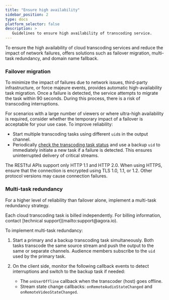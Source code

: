 ```yaml
---
title: "Ensure high availability"
sidebar_position: 2
type: docs
platform_selector: false
description: >
   Guidelines to ensure high availability of transcoding service.
---
```



To ensure the high availability of cloud transcoding services and reduce the impact of network failures, <Vg k="COMPANY"/> offers solutions such as failover migration, multi-task redundancy, and domain name fallback.

### Failover migration

To minimize the impact of failures due to network issues, third-party infrastructure, or force majeure events, <Vg k="COMPANY"/> provides automatic high-availability task migration. Once a failure is detected, the service attempts to migrate the task within 90 seconds. During this process, there is a risk of transcoding interruptions.

For scenarios with a large number of viewers or where ultra-high availability is required, consider whether the temporary impact of a failover is acceptable for your use case. To improve reliability:

* Start multiple transcoding tasks using different `uid`s in the output channel.
* Periodically [check the transcoding task status](../rest-api/query) and use a backup `uid` to immediately initiate a new task if a failure is detected. This ensures uninterrupted delivery of critical streams.

<Admonition type="caution" title="Caution">
The RESTful APIs support only HTTP 1.1 and HTTP 2.0. When using HTTPS, ensure that the connection is encrypted using TLS 1.0, 1.1, or 1.2. Other protocol versions may cause connection failures.
</Admonition>

### Multi-task redundancy

For a higher level of reliability than failover alone, implement a multi-task redundancy strategy. 

<Admonition type="info">
Each cloud transcoding task is billed independently. For billing information, contact [technical support](mailto:support@agora.io).
</Admonition>

To implement multi-task redundancy:
 
1. Start a primary and a backup transcoding task simultaneously. Both tasks transcode the same source stream and push the output to the same or separate channels. Audience members subscribe to the `uid` used by the primary task.

2. On the client side, monitor the following callback events to detect interruptions and switch to the backup task if needed:

   * The <Link to="{{Global.API_REF_ANDROID_ROOT}}/class_irtcengineeventhandler.html#callback_irtcengineeventhandler_onuseroffline">`onUserOffline`</Link> callback when the transcoder (host) goes offline.
   * Stream state change callbacks: <Link to="{{Global.API_REF_ANDROID_ROOT}}/class_irtcengineeventhandler.html#callback_irtcengineeventhandler_onremoteaudiostatechanged">`onRemoteAudioStateChanged`</Link> and <Link to="{{Global.API_REF_ANDROID_ROOT}}/class_irtcengineeventhandler.html#callback_irtcengineeventhandler_onremotevideostatechanged">`onRemoteVideoStateChanged`</Link>.

<SwitchDomain/>

